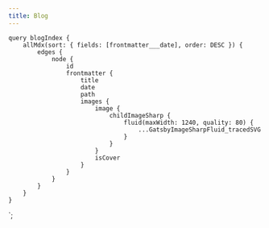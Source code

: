```yaml
---
title: Blog
---
```



<Container>
    <BlogPostList data={props.data.allMdx.edges} />
</Container>

    query blogIndex {
        allMdx(sort: { fields: [frontmatter___date], order: DESC }) {
            edges {
                node {
                    id
                    frontmatter {
                        title
                        date
                        path
                        images {
                            image {
                                childImageSharp {
                                    fluid(maxWidth: 1240, quality: 80) {
                                        ...GatsbyImageSharpFluid_tracedSVG
                                    }
                                }
                            }
                            isCover
                        }
                    }
                }
            }
        }
    }
`;
